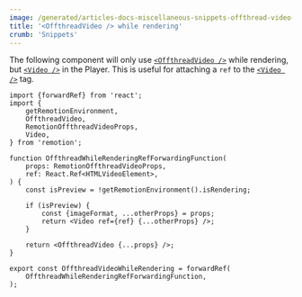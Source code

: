 ```yaml
---
image: /generated/articles-docs-miscellaneous-snippets-offthread-video-while-rendering.png
title: '<OffthreadVideo /> while rendering'
crumb: 'Snippets'
---
```


The following component will only use [`<OffthreadVideo />`](/docs/offthreadvideo) while rendering, but [`<Video />`](/docs/video) in the Player.
This is useful for attaching a `ref` to the [`<Video />`](/docs/video) tag.

```tsx twoslash
import {forwardRef} from 'react';
import {
	getRemotionEnvironment,
	OffthreadVideo,
	RemotionOffthreadVideoProps,
	Video,
} from 'remotion';

function OffthreadWhileRenderingRefForwardingFunction(
	props: RemotionOffthreadVideoProps,
	ref: React.Ref<HTMLVideoElement>,
) {
	const isPreview = !getRemotionEnvironment().isRendering;

	if (isPreview) {
		const {imageFormat, ...otherProps} = props;
		return <Video ref={ref} {...otherProps} />;
	}

	return <OffthreadVideo {...props} />;
}

export const OffthreadVideoWhileRendering = forwardRef(
	OffthreadWhileRenderingRefForwardingFunction,
);
```
